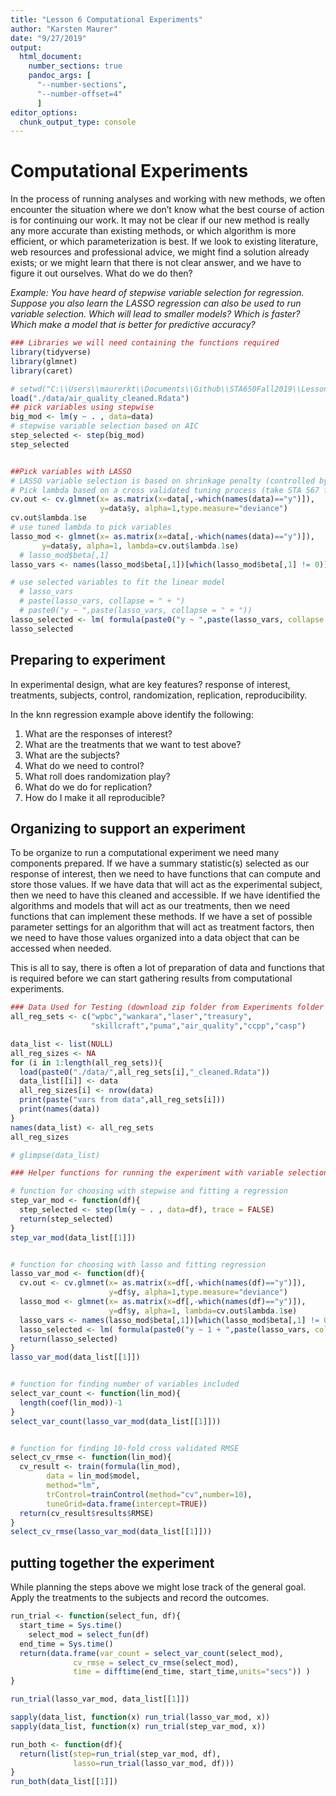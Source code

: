 ```yaml
---
title: "Lesson 6 Computational Experiments"
author: "Karsten Maurer"
date: "9/27/2019"
output: 
  html_document:
    number_sections: true
    pandoc_args: [
      "--number-sections",
      "--number-offset=4"
      ]
editor_options: 
  chunk_output_type: console
---
```


# Computational Experiments

In the process of running analyses and working with new methods, we often encounter the situation where we don't know what the best course of action is for continuing our work. It may not be clear if our new method is really any more accurate than existing methods, or which algorithm is more efficient, or which parameterization is best. If we look to existing literature, web resources and professional advice, we might find a solution already exists; or we might learn that there is not clear answer, and we have to figure it out ourselves. What do we do then?


*Example: You have heard of stepwise variable selection for regression. Suppose you also learn the LASSO regression can also be used to run variable selection. Which will lead to smaller models? Which is faster? Which make a model that is better for predictive accuracy? *

```r
### Libraries we will need containing the functions required
library(tidyverse)
library(glmnet)
library(caret)

# setwd("C:\\Users\\maurerkt\\Documents\\Github\\STA650Fall2019\\Lessons")
load("./data/air_quality_cleaned.Rdata")
## pick variables using stepwise
big_mod <- lm(y ~ . , data=data)
# stepwise variable selection based on AIC
step_selected <- step(big_mod)
step_selected


##Pick variables with LASSO
# LASSO variable selection is based on shrinkage penalty (controlled by lambda parameter)
# Pick lambda based on a cross validated tuning process (take STA 567 for more detail)
cv.out <- cv.glmnet(x= as.matrix(x=data[,-which(names(data)=="y")]),
                    y=data$y, alpha=1,type.measure="deviance")
cv.out$lambda.1se
# use tuned lambda to pick variables
lasso_mod <- glmnet(x= as.matrix(x=data[,-which(names(data)=="y")]),
       y=data$y, alpha=1, lambda=cv.out$lambda.1se)
  # lasso_mod$beta[,1]
lasso_vars <- names(lasso_mod$beta[,1])[which(lasso_mod$beta[,1] != 0)]

# use selected variables to fit the linear model
  # lasso_vars
  # paste(lasso_vars, collapse = " + ")
  # paste0("y ~ ",paste(lasso_vars, collapse = " + "))
lasso_selected <- lm( formula(paste0("y ~ ",paste(lasso_vars, collapse = " + "))), data=data )
lasso_selected
```


## Preparing to experiment

In experimental design, what are key features? response of interest, treatments, subjects, control, randomization, replication, reproducibility. 

In the knn regression example above identify the following:

1. What are the responses of interest?
2. What are the treatments that we want to test above?
3. What are the subjects?
4. What do we need to control?
5. What roll does randomization play?
6. What do we do for replication?
7. How do I make it all reproducible?

## Organizing to support an experiment

To be organize to run a computational experiment we need many components prepared. If we have a summary statistic(s) selected as our response of interest, then we need to have functions that can compute and store those values. If we have data that will act as the experimental subject, then we need to have this cleaned and accessible. If we have identified the algorithms and models that will act as our treatments, then we need functions that can implement these methods. If we have a set of possible parameter settings for an algorithm that will act as treatment factors, then we need to have those values organized into a data object that can be accessed when needed. 

This is all to say, there is often a lot of preparation of data and functions that is required before we can start gathering results from computational experiments. 

```r
### Data Used for Testing (download zip folder from Experiments folder on Canvas) ---------
all_reg_sets <- c("wpbc","wankara","laser","treasury",
                  "skillcraft","puma","air_quality","ccpp","casp")

data_list <- list(NULL)
all_reg_sizes <- NA
for (i in 1:length(all_reg_sets)){
  load(paste0("./data/",all_reg_sets[i],"_cleaned.Rdata"))
  data_list[[i]] <- data
  all_reg_sizes[i] <- nrow(data)
  print(paste("vars from data",all_reg_sets[i]))
  print(names(data))
}
names(data_list) <- all_reg_sets
all_reg_sizes

# glimpse(data_list)

### Helper functions for running the experiment with variable selection

# function for choosing with stepwise and fitting a regression
step_var_mod <- function(df){
  step_selected <- step(lm(y ~ . , data=df), trace = FALSE)
  return(step_selected)
}
step_var_mod(data_list[[1]])


# function for choosing with lasso and fitting regression
lasso_var_mod <- function(df){
  cv.out <- cv.glmnet(x= as.matrix(x=df[,-which(names(df)=="y")]),
                      y=df$y, alpha=1,type.measure="deviance")
  lasso_mod <- glmnet(x= as.matrix(x=df[,-which(names(df)=="y")]),
                      y=df$y, alpha=1, lambda=cv.out$lambda.1se)
  lasso_vars <- names(lasso_mod$beta[,1])[which(lasso_mod$beta[,1] != 0)]
  lasso_selected <- lm( formula(paste0("y ~ 1 + ",paste(lasso_vars, collapse = " + "))), data=df )
  return(lasso_selected)
}
lasso_var_mod(data_list[[1]])


# function for finding number of variables included
select_var_count <- function(lin_mod){
  length(coef(lin_mod))-1
}
select_var_count(lasso_var_mod(data_list[[1]]))


# function for finding 10-fold cross validated RMSE
select_cv_rmse <- function(lin_mod){
  cv_result <- train(formula(lin_mod), 
        data = lin_mod$model,
        method="lm",
        trControl=trainControl(method="cv",number=10),
        tuneGrid=data.frame(intercept=TRUE))
  return(cv_result$results$RMSE)
}
select_cv_rmse(lasso_var_mod(data_list[[1]]))

```

## putting together the experiment

While planning the steps above we might lose track of the general goal. Apply the treatments to the subjects and record the outcomes. 

```r

run_trial <- function(select_fun, df){
  start_time = Sys.time()
    select_mod = select_fun(df)
  end_time = Sys.time()
  return(data.frame(var_count = select_var_count(select_mod),
              cv_rmse = select_cv_rmse(select_mod),
              time = difftime(end_time, start_time,units="secs")) )
}

run_trial(lasso_var_mod, data_list[[1]])

sapply(data_list, function(x) run_trial(lasso_var_mod, x))
sapply(data_list, function(x) run_trial(step_var_mod, x))

run_both <- function(df){
  return(list(step=run_trial(step_var_mod, df),
              lasso=run_trial(lasso_var_mod, df)))
}
run_both(data_list[[1]])





```












